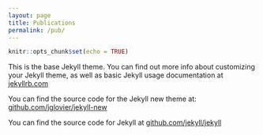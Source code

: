 ```yaml
---
layout: page
title: Publications
permalink: /pub/
---
```


```r
knitr::opts_chunk$set(echo = TRUE)
```

This is the base Jekyll theme. You can find out more info about customizing your Jekyll theme, as well as basic Jekyll usage documentation at [jekyllrb.com](http://jekyllrb.com/)

You can find the source code for the Jekyll new theme at: [github.com/jglovier/jekyll-new](https://github.com/jglovier/jekyll-new)

You can find the source code for Jekyll at [github.com/jekyll/jekyll](https://github.com/jekyll/jekyll)
